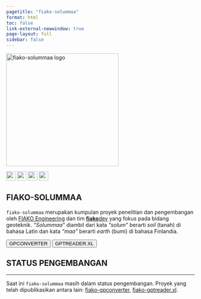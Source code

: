 ```yaml
---
pagetitle: "fiako-solummaa"
format: html
toc: false
link-external-newwindow: true
page-layout: full
sidebar: false
---
```



::: {.text-center}
<img src="assets/fiako-solummaa.png" alt="fiako-solummaa logo" width="300" class="border border-dark rounded">
:::

::: {.text-center .mb-4}

![](https://img.shields.io/github/v/release/fiakoenjiniring/feidlambda?color=informational&label=feidlambda&labelColor=blueviolet&logo=Microsoft%20Excel&style=flat-square){height=25}
![](https://img.shields.io/github/release-date/fiakoenjiniring/feidlambda?color=black&label=release%20date&labelColor=brown&logo=GitHub&logoColor=white){height=25}
![](https://img.shields.io/github/actions/workflow/status/fiakoenjiniring/feidlambda/publish.yml?branch=main&label=quarto&labelColor=informational&logo=GitHub%20Actions&logoColor=white){height=25}
![](https://img.shields.io/github/license/fiakoenjiniring/feidlambda?color=yellow&labelColor=brown&label=license&){height=25}

:::

::: {.text-center}
# FIAKO-SOLUMMAA

`fiako-solummaa` merupakan kumpulan proyek penelitian dan pengembangan oleh [FIAKO Engineering](https://fiako.engineering) dan tim [**fiako**dev](https://dev.fiako.engineering) yang fokus pada bidang geoteknik. _"Solummaa"_ diambil dari kata _"solum"_ berarti _soil_ (tanah) di bahasa Latin dan kata _"maa"_ berarti _earth_ (bumi) di bahasa Finlandia.

:::

::: {.text-center}

[<button type="button" class="btn btn-primary m-1">GPCONVERTER</button>](/solummaa/gpconverter.qmd)
[<button type="button" class="btn btn-info m-1">GPTREADER.XL</button>](/solummaa/gptreader-xl.qmd)

:::

::: {.text-center .callout-tip appearance="minimal"}
## **STATUS PENGEMBANGAN**

---

Saat ini `fiako-solummaa` masih dalam status pengembangan. Proyek yang telah dipublikasikan antara lain: [fiako-gpconverter](/solummaa/gpconverter.qmd), [fiako-gptreader.xl](/solummaa/gptreader-xl.qmd).

:::
